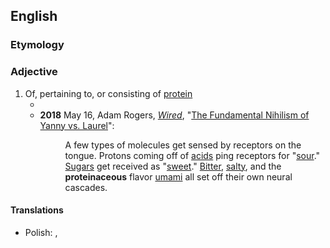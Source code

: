 ==English==

===Etymology===
{{suffix|en|protein|aceous}}

===Adjective===
{{en-adj}}

# Of, pertaining to, or consisting of [[protein]]
#* {{quote-book|en|year=2016|author=Justin O. Schmidt|title=The Sting of the Wild|publisher=Johns Hopkins University Press|isbn=978-1-4214-1928-2|page=16
|passage=By enabling delivery fo active components beneath the skin, the sting and venom opened a bonanza of opportunities for the evolution of highly specific and active components, particularly '''proteinaceous''' materials.}}
#* '''2018''' May 16, Adam Rogers, ''[[:w:Wired (magazine)|Wired]]'', "[https://www.wired.com/story/the-fundamental-nihilism-of-yanny-vs-laurel/ The Fundamental Nihilism of Yanny vs. Laurel]":
#*: A few types of molecules get sensed by receptors on the tongue. Protons coming off of [[acid]]s ping receptors for "[[sour]]." [[sugar|Sugars]] get received as "[[sweet]]." [[bitter|Bitter]], [[salty]], and the '''proteinaceous''' flavor [[umami]] all set off their own neural cascades.

====Translations====
{{trans-top}}
{{trans-mid}}
* Polish: {{t+|pl|białkowy}}, {{t|pl|proteinowy}}
{{trans-bottom}}